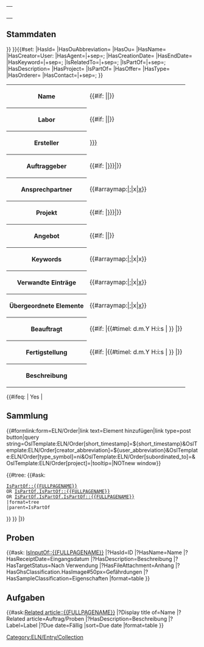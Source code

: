 <includeonly> <!-- __NOCACHE__ --> <div style="display:none">{{#if: {{{project|}}} |{{{{{project}}}/_acl}} }}</div><!-- {{#ifexist: {{{project|}}}/_acl |{{{{{project}}}/_acl}} }} --><!-- inherit permissions -->
<table class="info_box print-section-qr-code">
<tr>
<th class="heading" colspan="2">{{{id}}}</th>
</tr>
<tr>
<td class="picture" colspan="2"><div class="QrCodeGenerator" data-config='{"text": "{{fullurl:{{FULLPAGENAME}}}}", "image": true, "print": true, "heading": "{{{name|Laborauftrag}}}", "caption": "{{{id}}}"}'></div></td>
</tr>
<!-- <tr>
<td class="subheading" colspan="2">Stammdaten</td>
</tr>
<tr>
<th>ID</th>
<td>{{PAGENAME}}</td>
</tr> -->
</table><!-- section-qr-code
--><div class="print-section-master-data"><div class="custom-section-edit-form-link" data-form-name="ELN/Order" data-purge="true" data-link-label-msg="open-semantic-lab-edit" data-link-tooltip-msg="open-semantic-lab-edit-master-data">
== Stammdaten ==
</div>
<!-- {{OslTemplate:Helper/UI/VE/Visible |content=Stammdaten bearbeiten}}
{{OslTemplate:Helper/UI/VE/Hidden|content={{#formlink:form=ELN/Order|link text=Stammdaten bearbeiten|link type=post button|target={{FULLPAGENAME}}}}}} -->

<!-- <div style="float:right">
{{#ask: [[{{FULLPAGENAME}}]]
|?HasKeyword
|format=tagcloud
|limit=2500
|link=all
|headers=show
|searchlabel=… further results
|tagorder=alphabetical
|template=Tagcloud.tag.title
|increase=log
|widget=sphere
|height=200
|width=200
|mincount=1
|minsize=70
|maxsize=220
|maxtags=1000
}}
</div> -->{{DISPLAYTITLE: {{OslTemplate:Helper/Strings/CleanDisplayTitle |{{#if: {{{name|}}}|{{{name|}}} {{#ifeq: {{{display_id|No}}}|Yes|({{{id}}})}} | {{{id}}} }} }}
}}{{#set:
|HasId={{{id}}}
|HasOuAbbreviation={{{ou_abbreviation|}}}
|HasOu={{{ou|}}}
|HasName={{{name|}}}
|HasCreator=User:{{{creator|}}}
|HasAgent={{{agents|}}}|+sep=;
|HasCreationDate={{{start_date|}}}
|HasEndDate={{{end_date|}}}
|HasKeyword={{{keywords|}}}|+sep=;
|IsRelatedTo={{{related_entries|}}}|+sep=;
|IsPartOf={{{subordinated_to|}}}|+sep=;
|HasDescription={{{description|}}}
<!-- |HasTypeSymbol={{{type_symbol|}}}
|HasShortTimestamp={{{short_timestamp|}}}
|HasCreatorAbbreviation={{{creator_abbreviation|}}} -->
|HasProject={{{project|}}}
|IsPartOf={{{project|}}}
|HasOffer={{{offer|}}}
|HasType={{{type|}}}
|HasOrderer={{{orderer|}}}
|HasContact={{{contact|}}}|+sep=;
<!-- |HasCosts={{{costs|0}}} € -->
}}{{{samples|}}}<!-- {{#ask: [[{{FULLPAGENAME}}]]
|mainlabel=-
|?HasCreator=Ersteller
|?HasProject=Projekt
|?HasKeyword=Keywords
|?HasCreationDate=Begonnen
|?HasEndDate=Beendet
|?HasDescription=Beschreibung
|format=table
|transpose=true
}}
{{#ask: [[{{FULLPAGENAME}}]]
|mainlabel=-
|?IsRelatedTo=Verwandte Einträge
|format=table
|transpose=true
}}
 --><table class="sortable wikitable smwtable jquery-tablesorter">
<tr>
<th>Name</th>
<td>{{#if: {{{name|}}}|{{{name|}}}|}}</td>
</tr>
<tr>
<th>Labor</th>
<td>{{#if: {{{ou|}}}|{{{ou|}}}|}} {{{ou_abbreviation|}}}</td>
</tr>
<tr>
<th>Ersteller</th>
<td>[[User:{{{creator|}}}]]</td>
</tr>
<tr>
<th>Auftraggeber</th>
<td>{{#if: {{{orderer|}}}|[[{{{orderer|}}}]]|}}</td>
</tr>
<tr>
<th>Ansprechpartner</th>
<td>{{#arraymap:{{{contact|}}}|;|x|[[x]]}}</td>
</tr>
<tr>
<th>Projekt</th>
<td>{{#if: {{{project|}}}|[[{{{project|}}}]]|}}</td>
</tr>
<tr>
<th>Angebot</th>
<td>{{#if: {{{offer|}}}|{{{offer|}}}|}}</td>
</tr>
<!-- <tr>
<th>Kosten in €</th>
<td>{{#if: {{{costs|}}}|{{{costs|}}}|}}</td>
</tr> -->
<tr>
<th>Keywords</th>
<td>{{#arraymap:{{{keywords|}}}|;|x|x}}</td>
</tr>
<tr>
<th>Verwandte Einträge</th>
<td>{{#arraymap:{{{related_entries|}}}|;|x|[[x]]}}</td>
</tr>
<tr>
<th>Übergeordnete Elemente</th>
<td>{{#arraymap:{{{subordinated_to|}}}|;|x|[[x]]}}</td>
</tr>
<tr>
<th>Beauftragt</th>
<td>{{#if: {{{start_date|}}} |{{#timel: d.m.Y H:i:s | {{{start_date|}}} }} |}}</td>
</tr>
<tr>
<th>Fertigstellung</th>
<td>{{#if: {{{end_date|}}} |{{#timel: d.m.Y H:i:s | {{{end_date|}}} }} |}}</td><!-- {{#timel: d. F Y, H:i:s | {{{end_date|}}} | de}} -->
</tr>
<tr>
<th>Beschreibung</th>
<td>{{{description|}}}</td>
</tr>
</table></div> <!-- section-master-data -->
<!-- {{#ifeq: {{OslTemplate:Helper/Query/Plain |property=HasType}} | collection | -->
{{#ifeq: {{{collection|}}} | Yes | [[Category:ELN/Entry/Collection]]
== Sammlung ==
<div class=dynamic-page-form-link>{{#formlink:form=ELN/Order|link text=Element hinzufügen|link type=post button|query string=OslTemplate:ELN/Order[short_timestamp]=${short_timestamp}&OslTemplate:ELN/Order[creator_abbreviation]=${user_abbreviation}&OslTemplate:ELN/Order[type_symbol]=ni&OslTemplate:ELN/Order[subordinated_to]={{FULLPAGENAME}}&OslTemplate:ELN/Order[project]={{{project|}}}|tooltip=|NOTnew window}}</div>
{{#tree:
{{#ask:
 [[IsPartOf::{{FULLPAGENAME}}]]
 OR [[IsPartOf.IsPartOf::{{FULLPAGENAME}}]]
 OR [[IsPartOf.IsPartOf.IsPartOf::{{FULLPAGENAME}}]]
 |format=tree
 |parent=IsPartOf
}}
}}
<!-- Gesamtkosten: {{#ask:
 [[IsPartOf::{{FULLPAGENAME}}]]
 OR [[IsPartOf.IsPartOf::{{FULLPAGENAME}}]]
 OR [[IsPartOf.IsPartOf.IsPartOf::{{FULLPAGENAME}}]]
 |?HasCosts
 |format=sum
}} € -->
|}}

<div class="custom-section-edit-form-link" data-form-name="ELN/Order" data-purge="true" data-link-label-msg="open-semantic-lab-edit" data-link-tooltip-msg="open-semantic-lab-edit-master-data"></div>
== Proben ==
{{#ask: [[IsInputOf::{{FULLPAGENAME}}]]
|?HasId=ID
|?HasName=Name
|?HasReceiptDate=Eingangsdatum
|?HasDescription=Beschreibung
|?HasTargetStatus=Nach Verwendung
|?HasFileAttachment=Anhang
|?HasGhsClassification.HasImage#50px=Gefährdungen
|?HasSampleClassification=Eigenschaften
|format=table
}}

== Aufgaben ==
<div class="noprint"><div class="PageBot-Action"></div>
{{Actionable board
|All
|{{FULLPAGENAME}}
|To do, In work, Ready for review, Done
|False
|View
|{{FULLPAGENAME}}
|ELN/Order/Actionable|OslTemplate:ELN/Order/Actionable}}</div>

<div class="printonly">{{#ask:[[Related article::{{FULLPAGENAME}}]]
|?Display title of=Name
|?Related article=Auftrag/Proben
|?HasDescription=Beschreibung
|?Label=Label
|?Due date=Fällig
|sort=Due date
|format=table
}}</div>

<!-- === Kalender ===
{{#ask:
 [[Related article::{{FULLPAGENAME}}]]              
 |?Summary=title
 |?Due date=Has event start
 |?End Date=Has event end
 |?Details=description     
 |?Has event icon=icon              
 |?Has event color=color
 |?Has event location=location          
 |format=eventcalendar            
 |defaultview=month
 |start=earliest
}} -->

<div id="custom-ve-add-first-section-link"></div>
</includeonly>